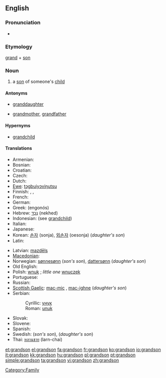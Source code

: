 {{wikipedia|dab=grandson}}
==English==

===Pronunciation===
* {{audio|en-us-grandson.ogg|Audio (US)}}

===Etymology===
[[grand]] + [[son]]

===Noun===
{{en-noun}}

# a [[son]] of someone's [[child]]

====Antonyms====
* {{italbrac|with regard to gender}} [[granddaughter]]
* {{italbrac|with regard to ancestry}} [[grandmother]], [[grandfather]]

====Hypernyms====
* [[grandchild]]

====Translations====
{{trans-top|son of someone's child}}
* Armenian: {{t-|hy|թոռ|tr=t'oṙ|sc=Armn|xs=Armenian}}
* Bosnian: {{t-|bs|unuk|m}}
* Croatian: {{t-|hr|unuk|m}}
* Czech: {{t+|cs|vnuk|m}}
* Dutch: {{t+|nl|kleinzoon|m}}
* [[Ewe]]: [[tɔgbuiyɔviŋutsu]]
* Finnish: {{t-|fi|pojanpoika}}, {{t-|fi|tyttärenpoika}}, {{t-|fi|lapsenlapsi}}
* French: {{t+|fr|petit-fils|m}}
* German: {{t+|de|Enkel|m}}
* Greek: {{t+|el|εγγονός|m|sc=Grek}} (engonós)
* Hebrew: [[נכד|נֶכֶד]] (nekhed) {{m}}
* Indonesian: (see [[grandchild]])
* Italian: {{t+|it|nipote|m}}
* Japanese: {{t+|ja|孫|tr=mago|sc=Jpan}}
* Korean: [[손자]] (sonja), [[외손자]] (oesonja) (''daughter's son'')
* Latin: {{t+|la|nepos|m}}
{{trans-mid}}
* Latvian: [[mazdēls]] {{m}}
* [[Macedonian]]: {{t-|mk|внук|m|tr=vnuk|sc=Cyrl|xs=Macedonian}}
* Norwegian: [[sønnesønn]] (''son's son''), [[dattersønn]] (''daughter's son'')
* Old English: {{t-|ang|sunsunu|xs=Old English}}
* Polish: [[wnuk]] {{m}}; ''little one'' [[wnuczek]] {{m}}
* Portuguese: {{t+|pt|neto|m}}
* Russian: {{t+|ru|внук|m|tr=vnuk|sc=Cyrl}}
* [[Scottish Gaelic]]: [[mac-mic]] {{m}}, [[mac-ighne]] {{m}} (''daughter's son'')
* Serbian:
*: Cyrillic: [[унук#Serbian|унук]] {{m}}
*: Roman: [[unuk#Serbian|unuk]] {{m}}
* Slovak: {{t-|sk|vnuk|m}}
* Slovene: {{t+|sl|vnuk|m}}
* Spanish: {{t+|es|nieto|m}}
* Swedish: {{t+|sv|sonson|c}}  (''son's son''), {{t+|sv|dotterson|c}} (''daughter's son'')
* Thai: [[หลานชาย]] (larn-chai)
{{trans-bottom}}

[[Category:Family]]

[[et:grandson]]
[[el:grandson]]
[[fa:grandson]]
[[fr:grandson]]
[[ko:grandson]]
[[io:grandson]]
[[it:grandson]]
[[kk:grandson]]
[[hu:grandson]]
[[pl:grandson]]
[[pt:grandson]]
[[simple:grandson]]
[[ta:grandson]]
[[vi:grandson]]
[[zh:grandson]]
